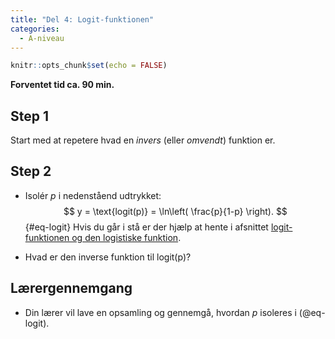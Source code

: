 ```yaml
---
title: "Del 4: Logit-funktionen"
categories:
  - A-niveau
---
```



```r
knitr::opts_chunk$set(echo = FALSE)
```

**Forventet tid ca. 90 min.**

## Step 1

Start med at repetere hvad en *invers* (eller *omvendt*) funktion er.


## Step 2

* Isolér $p$ i nedenståend udtrykket:
$$
y = \text{logit(p)} = \ln\left( \frac{p}{1-p} \right).
$$ {#eq-logit}
Hvis du går i stå er der hjælp at hente i afsnittet [logit-funktionen og den logistiske funktion](../../materialer/logistisk/log-reg.qmd#logit-funktionen-og-den-logistiske-funktion).

* Hvad er den inverse funktion til $\text{logit(p)}$?

::: {.callout-important collapse="false" appearance="minimal"}

## Lærergennemgang

* Din lærer vil lave en opsamling og gennemgå, hvordan $p$ isoleres i (@eq-logit).

:::